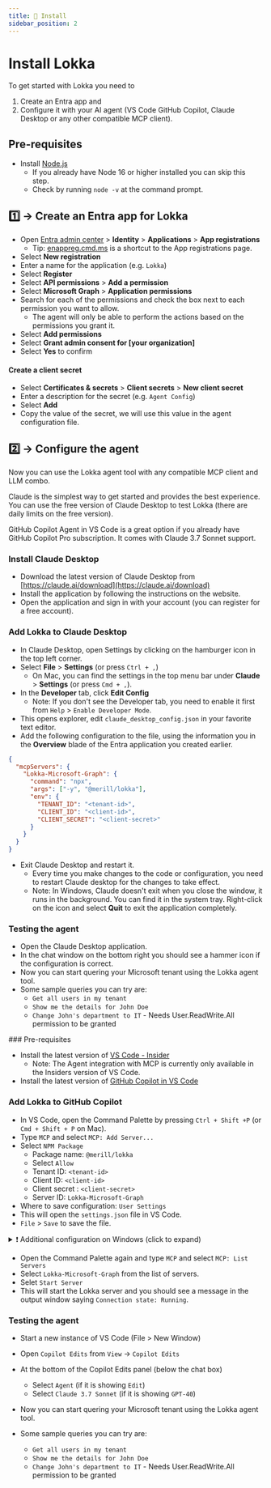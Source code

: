 ```yaml
---
title: 🚀 Install
sidebar_position: 2
---
```


# Install Lokka

To get started with Lokka you need to

1. Create an Entra app and 
1. Configure it with your AI agent (VS Code GitHub Copilot, Claude Desktop or any other compatible MCP client).

## Pre-requisites

- Install [Node.js](https://nodejs.org/en/download/)
  - If you already have Node 16 or higher installed you can skip this step.
  - Check by running `node -v` at the command prompt.

## 1️⃣ → Create an Entra app for Lokka

- Open [Entra admin center](https://entra.microsoft.com) > **Identity** > **Applications** > **App registrations**
  - Tip: [enappreg.cmd.ms](https://enappreg.cmd.ms) is a shortcut to the App registrations page.
- Select **New registration**
- Enter a name for the application (e.g. `Lokka`)
- Select **Register**
- Select **API permissions** > **Add a permission**
- Select **Microsoft Graph** > **Application permissions**
- Search for each of the permissions and check the box next to each permission you want to allow.
  - The agent will only be able to perform the actions based on the permissions you grant it.
- Select **Add permissions**
- Select **Grant admin consent for [your organization]**
- Select **Yes** to confirm

#### Create a client secret

- Select **Certificates & secrets** > **Client secrets** > **New client secret**
- Enter a description for the secret (e.g. `Agent Config`)
- Select **Add**
- Copy the value of the secret, we will use this value in the agent configuration file.

## 2️⃣ → Configure the agent

Now you can use the Lokka agent tool with any compatible MCP client and LLM combo.

Claude is the simplest way to get started and provides the best experience. You can use the free version of Claude Desktop to test Lokka (there are daily limits on the free version).

GitHub Copilot Agent in VS Code is a great option if you already have GitHub Copilot Pro subscription. It comes with Claude 3.7 Sonnet support.

<Tabs>
  <TabItem value="claude" label="Claude" default>

### Install Claude Desktop

- Download the latest version of Claude Desktop from [https://claude.ai/download](https://claude.ai/download)
- Install the application by following the instructions on the website.
- Open the application and sign in with your account (you can register for a free account).

### Add Lokka to Claude Desktop

- In Claude Desktop, open Settings by clicking on the hamburger icon in the top left corner.
- Select **File** > **Settings** (or press `Ctrl + ,`)
  - On Mac, you can find the settings in the top menu bar under **Claude** > **Settings** (or press `Cmd + ,`).
- In the **Developer** tab, click **Edit Config**
  - Note: If you don't see the Developer tab, you need to enable it first from `Help` > `Enable Developer Mode`.
- This opens explorer, edit `claude_desktop_config.json` in your favorite text editor.
- Add the following configuration to the file, using the information you in the **Overview** blade of the Entra application you created earlier.

```json
{
  "mcpServers": {
    "Lokka-Microsoft-Graph": {
      "command": "npx",
      "args": ["-y", "@merill/lokka"],
      "env": {
        "TENANT_ID": "<tenant-id>",
        "CLIENT_ID": "<client-id>",
        "CLIENT_SECRET": "<client-secret>"
      }
    }
  }
}
```

- Exit Claude Desktop and restart it.
  - Every time you make changes to the code or configuration, you need to restart Claude desktop for the changes to take effect.
  - Note: In Windows, Claude doesn't exit when you close the window, it runs in the background. You can find it in the system tray. Right-click on the icon and select **Quit** to exit the application completely.

### Testing the agent

- Open the Claude Desktop application.
- In the chat window on the bottom right you should see a hammer icon if the configuration is correct.
- Now you can start quering your Microsoft tenant using the Lokka agent tool.
- Some sample queries you can try are:
  - `Get all users in my tenant`
  - `Show me the details for John Doe`
  - `Change John's department to IT` - Needs User.ReadWrite.All permission to be granted

</TabItem>
  <TabItem value="vscode" label="VS Code">
### Pre-requisites

- Install the latest version of [VS Code - Insider](https://code.visualstudio.com/insiders/)
  - Note: The Agent integration with MCP is currently only available in the Insiders version of VS Code.
- Install the latest version of [GitHub Copilot in VS Code](https://code.visualstudio.com/docs/copilot/setup)

### Add Lokka to GitHub Copilot

- In VS Code, open the Command Palette by pressing `Ctrl + Shift +P` (or `Cmd + Shift + P` on Mac).
- Type `MCP` and select `MCP: Add Server...`
- Select `NPM Package`
  - Package name: `@merill/lokka`
  - Select `Allow`
  - Tenant ID: `<tenant-id>`
  - Client ID: `<client-id>`
  - Client secret : `<client-secret>`
  - Server ID: `Lokka-Microsoft-Graph`
- Where to save configuration: `User Settings`
- This will open the `settings.json` file in VS Code.
- `File` > `Save` to save the file.

<details>
<summary>❗ Additional configuration on Windows (click to expand)</summary>

Update the settings.json file and change the command and args parameters as shown below.
```json {4,5}
{
  "mcp.servers": {
    "Lokka-Microsoft-Graph": {
      "command": "cmd",
      "args": ["/c", "npx", "-y", "@merill/lokka"],
      "env": {
        "TENANT_ID": "<tenant-id>",
        "CLIENT_ID": "<client-id>",
        "CLIENT_SECRET": "<client-secret>"
      }
    }
  }
}
```
</details>

- Open the Command Palette again and type `MCP` and select `MCP: List Servers`
- Select `Lokka-Microsoft-Graph` from the list of servers.
- Selet `Start Server`
- This will start the Lokka server and you should see a message in the output window saying `Connection state: Running`.

### Testing the agent

- Start a new instance of VS Code (File > New Window)
- Open `Copilot Edits` from `View` → `Copilot Edits`
- At the bottom of the Copilot Edits panel (below the chat box)
  - Select `Agent` (if it is showing `Edit`)
  - Select `Claude 3.7 Sonnet` (if it is showing `GPT-40`)

- Now you can start quering your Microsoft tenant using the Lokka agent tool.
- Some sample queries you can try are:
  - `Get all users in my tenant`
  - `Show me the details for John Doe`
  - `Change John's department to IT` - Needs User.ReadWrite.All permission to be granted
</TabItem>
</Tabs>
